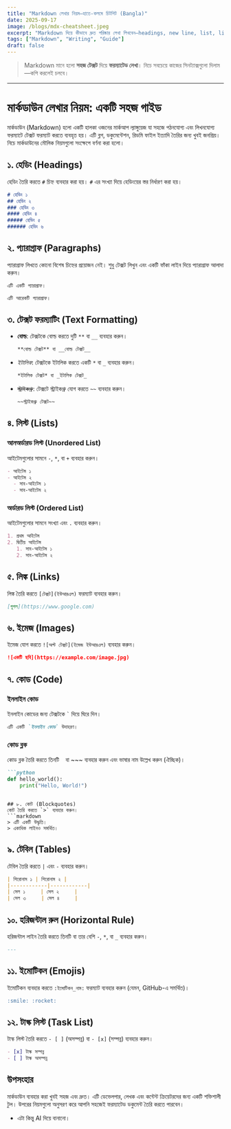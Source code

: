 ```yaml
---
title: "Markdown লেখার নিয়ম—হাতে-কলমে চিটশিট (Bangla)"
date: 2025-09-17
image: /blogs/mdx-cheatsheet.jpeg
excerpt: "Markdown দিয়ে কীভাবে দ্রুত পরিষ্কার লেখা লিখবেন—headings, new line, list, link, image, code, table, quote—সব এক জায়গায়।"
tags: ["Markdown", "Writing", "Guide"]
draft: false
---
```


> Markdown মানে হলো **সহজ টেক্সট** দিয়ে **ফরম্যাটেড লেখা**। নিচে সবচেয়ে কাজের সিনট্যাক্সগুলো দিলাম—কপি করলেই চলবে।

---

# মার্কডাউন লেখার নিয়ম: একটি সহজ গাইড

মার্কডাউন (Markdown) হলো একটি হালকা ওজনের মার্কআপ ল্যাঙ্গুয়েজ যা সহজে পঠনযোগ্য এবং লিখনযোগ্য ফরম্যাটে টেক্সট ফরম্যাট করতে ব্যবহৃত হয়। এটি ব্লগ, ডকুমেন্টেশন, রিডমি ফাইল ইত্যাদি তৈরির জন্য খুবই জনপ্রিয়। নিচে মার্কডাউনের মৌলিক নিয়মগুলো সংক্ষেপে বর্ণনা করা হলো।

## ১. হেডিং (Headings)
হেডিং তৈরি করতে `#` চিহ্ন ব্যবহার করা হয়। `#` এর সংখ্যা দিয়ে হেডিংয়ের স্তর নির্ধারণ করা হয়।

```markdown
# হেডিং ১
## হেডিং ২
### হেডিং ৩
#### হেডিং ৪
##### হেডিং ৫
###### হেডিং ৬
```


## ২. প্যারাগ্রাফ (Paragraphs)
প্যারাগ্রাফ লিখতে কোনো বিশেষ চিহ্নের প্রয়োজন নেই। শুধু টেক্সট লিখুন এবং একটি ফাঁকা লাইন দিয়ে প্যারাগ্রাফ আলাদা করুন।

```markdown
এটি একটি প্যারাগ্রাফ।

এটি আরেকটি প্যারাগ্রাফ।
```

## ৩. টেক্সট ফরম্যাটিং (Text Formatting)
- **বোল্ড**: টেক্সটকে বোল্ড করতে দুটি `**` বা `__` ব্যবহার করুন।
  ```markdown
  **বোল্ড টেক্সট** বা __বোল্ড টেক্সট__
  ```
- *ইটালিক*: টেক্সটকে ইটালিক করতে একটি `*` বা `_` ব্যবহার করুন।
  ```markdown
  *ইটালিক টেক্সট* বা _ইটালিক টেক্সট_
  ```
- ~~স্ট্রাইকথ্রু~~: টেক্সটে স্ট্রাইকথ্রু যোগ করতে `~~` ব্যবহার করুন।
  ```markdown
  ~~স্ট্রাইকথ্রু টেক্সট~~
  ```

## ৪. লিস্ট (Lists)
### আনঅর্ডারড লিস্ট (Unordered List)
আইটেমগুলোর সামনে `-`, `*`, বা `+` ব্যবহার করুন।
```markdown
- আইটেম ১
- আইটেম ২
  - সাব-আইটেম ১
  - সাব-আইটেম ২
```

### অর্ডারড লিস্ট (Ordered List)
আইটেমগুলোর সামনে সংখ্যা এবং `.` ব্যবহার করুন।
```markdown
1. প্রথম আইটেম
2. দ্বিতীয় আইটেম
   1. সাব-আইটেম ১
   2. সাব-আইটেম ২
```

## ৫. লিঙ্ক (Links)
লিঙ্ক তৈরি করতে `[টেক্সট](ইউআরএল)` ফরম্যাট ব্যবহার করুন।
```markdown
[গুগল](https://www.google.com)
```

## ৬. ইমেজ (Images)
ইমেজ যোগ করতে `![অল্ট টেক্সট](ইমেজ ইউআরএল)` ব্যবহার করুন।
```markdown
![একটি ছবি](https://example.com/image.jpg)
```

## ৭. কোড (Code)
### ইনলাইন কোড
ইনলাইন কোডের জন্য টেক্সটকে ``` ` ``` দিয়ে ঘিরে দিন।
```markdown
এটি একটি `ইনলাইন কোড` উদাহরণ।
```

### কোড ব্লক
কোড ব্লক তৈরি করতে তিনটি ``` ``` বা ~~~ ব্যবহার করুন এবং ভাষার নাম উল্লেখ করুন (ঐচ্ছিক)।
```markdown
```python
def hello_world():
    print("Hello, World!")
```
```

## ৮. কোট (Blockquotes)
কোট তৈরি করতে `>` ব্যবহার করুন।
```markdown
> এটি একটি উদ্ধৃতি।
> একাধিক লাইনও সমর্থিত।
```

## ৯. টেবিল (Tables)
টেবিল তৈরি করতে `|` এবং `-` ব্যবহার করুন।
```markdown
| শিরোনাম ১ | শিরোনাম ২ |
|------------|------------|
| সেল ১     | সেল ২     |
| সেল ৩     | সেল ৪     |
```

## ১০. হরিজন্টাল রুল (Horizontal Rule)
হরিজন্টাল লাইন তৈরি করতে তিনটি বা তার বেশি `-`, `*`, বা `_` ব্যবহার করুন।
```markdown
---
```

## ১১. ইমোটিকন (Emojis)
ইমোটিকন ব্যবহার করতে `:ইমোটিকন_নাম:` ফরম্যাট ব্যবহার করুন (যেমন, GitHub-এ সমর্থিত)।
```markdown
:smile: :rocket:
```

## ১২. টাস্ক লিস্ট (Task List)
টাস্ক লিস্ট তৈরি করতে `- [ ]` (অসম্পন্ন) বা `- [x]` (সম্পন্ন) ব্যবহার করুন।
```markdown
- [x] টাস্ক সম্পন্ন
- [ ] টাস্ক অসম্পন্ন
```

## উপসংহার
মার্কডাউন ব্যবহার করা খুবই সহজ এবং দ্রুত। এটি ডেভেলপার, লেখক এবং কন্টেন্ট ক্রিয়েটরদের জন্য একটি শক্তিশালী টুল। উপরের নিয়মগুলো অনুসরণ করে আপনি সহজেই ফরম্যাটেড ডকুমেন্ট তৈরি করতে পারবেন। 
- এটা কিন্তু AI দিয়ে বানানো। 